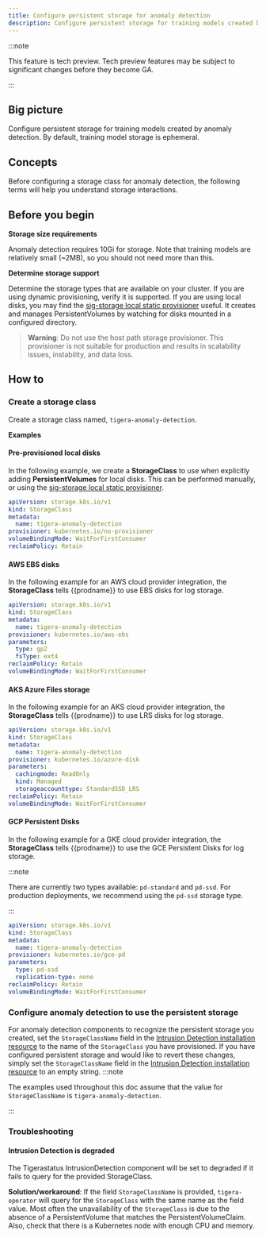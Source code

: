 ```yaml
---
title: Configure persistent storage for anomaly detection
description: Configure persistent storage for training models created by anomaly detection cycles.
---
```



:::note

This feature is tech preview. Tech preview features may be subject to significant changes before they become GA.

:::

## Big picture

Configure persistent storage for training models created by anomaly detection. By default, training model storage is ephemeral.

## Concepts

Before configuring a storage class for anomaly detection, the following terms will help you understand storage interactions.

<PersistentStorageTerms />

## Before you begin

**Storage size requirements**

Anomaly detection requires 10Gi for storage. Note that training models are relatively small (~2MB), so you should not need more than this.

**Determine storage support**

Determine the storage types that are available on your cluster. If you are using dynamic provisioning, verify it is supported.
If you are using local disks, you may find the [sig-storage local static provisioner](https://github.com/kubernetes-sigs/sig-storage-local-static-provisioner) useful. It creates and manages PersistentVolumes by watching for disks mounted in a configured directory.

> **Warning**: Do not use the host path storage provisioner. This provisioner is not suitable for production and results in scalability issues, instability, and data loss.

## How to

### Create a storage class

Create a storage class named, `tigera-anomaly-detection`.

**Examples**

#### Pre-provisioned local disks

In the following example, we create a **StorageClass** to use when explicitly adding **PersistentVolumes** for local disks. This can be performed manually, or using the [sig-storage local static provisioner](https://github.com/kubernetes-sigs/sig-storage-local-static-provisioner).

```yaml
apiVersion: storage.k8s.io/v1
kind: StorageClass
metadata:
  name: tigera-anomaly-detection
provisioner: kubernetes.io/no-provisioner
volumeBindingMode: WaitForFirstConsumer
reclaimPolicy: Retain
```

#### AWS EBS disks

In the following example for an AWS cloud provider integration, the **StorageClass** tells {{prodname}} to use EBS disks for log storage.

```yaml
apiVersion: storage.k8s.io/v1
kind: StorageClass
metadata:
  name: tigera-anomaly-detection
provisioner: kubernetes.io/aws-ebs
parameters:
  type: gp2
  fsType: ext4
reclaimPolicy: Retain
volumeBindingMode: WaitForFirstConsumer
```

#### AKS Azure Files storage

In the following example for an AKS cloud provider integration, the **StorageClass** tells {{prodname}} to use LRS disks for log storage.

```yaml
apiVersion: storage.k8s.io/v1
kind: StorageClass
metadata:
  name: tigera-anomaly-detection
provisioner: kubernetes.io/azure-disk
parameters:
  cachingmode: ReadOnly
  kind: Managed
  storageaccounttype: StandardSSD_LRS
reclaimPolicy: Retain
volumeBindingMode: WaitForFirstConsumer
```

#### GCP Persistent Disks

In the following example for a GKE cloud provider integration, the **StorageClass** tells {{prodname}} to use the GCE Persistent Disks for log storage.

:::note

There are currently two types available: `pd-standard` and `pd-ssd`. For production deployments, we recommend using the `pd-ssd` storage type.

:::

```yaml
apiVersion: storage.k8s.io/v1
kind: StorageClass
metadata:
  name: tigera-anomaly-detection
provisioner: kubernetes.io/gce-pd
parameters:
  type: pd-ssd
  replication-type: none
reclaimPolicy: Retain
volumeBindingMode: WaitForFirstConsumer
```

### Configure anomaly detection to use the persistent storage

For anomaly detection components to recognize the persistent storage you created, set the `StorageClassName` field in the [Intrusion Detection installation resource](../../reference/installation/api.mdx#operator.tigera.io/v1.IntrusionDetection) to the name of the `StorageClass` you have provisioned.
If you have configured persistent storage and would like to revert these changes, simply set the `StorageClassName` field in the [Intrusion Detection installation resource](../../reference/installation/api.mdx#operator.tigera.io/v1.IntrusionDetection) to an empty string.
:::note

The examples used throughout this doc assume that the value for `StorageClassName` is `tigera-anomaly-detection`.

:::

### Troubleshooting

#### Intrusion Detection is degraded

The Tigerastatus IntrusionDetection component will be set to degraded if it fails to query for the provided StorageClass.

**Solution/workaround**: If the field `StorageClassName` is provided, `tigera-operator` will query for the `StorageClass` with the same name as the field value. Most often the unavailability of the `StorageClass` is due to the absence of a PersistentVolume that matches the PersistentVolumeClaim. Also, check that there is a Kubernetes node with enough CPU and memory.
